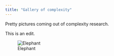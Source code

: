 ```yaml
---
title: "Gallery of complexity"
---
```


Pretty pictures coming out of complexity research.

This is an edit.

![Elephant](images/amen-record.png)